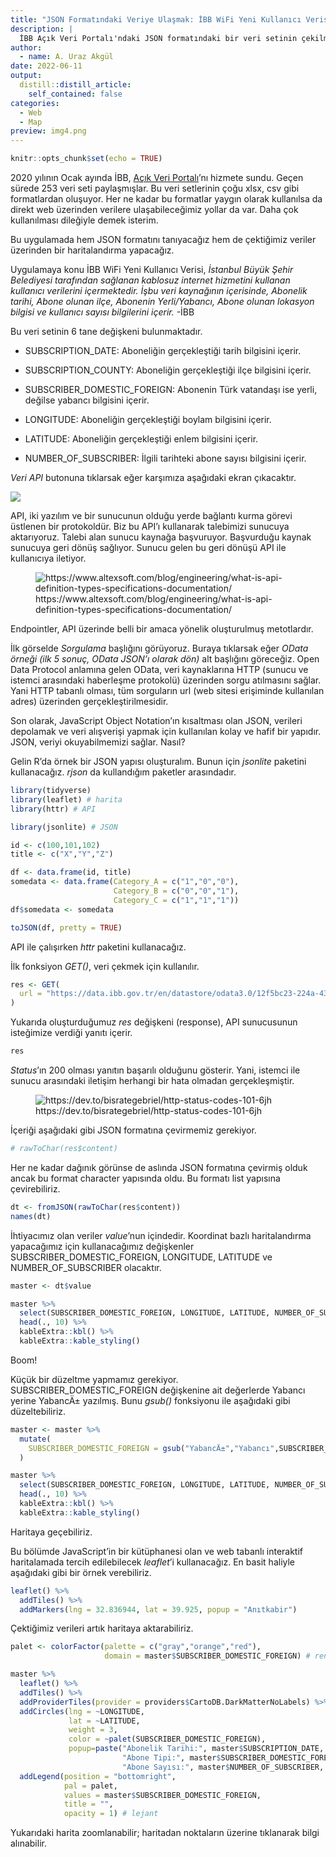 ```yaml
---
title: "JSON Formatındaki Veriye Ulaşmak: İBB WiFi Yeni Kullanıcı Verisi"
description: |
  İBB Açık Veri Portalı'ndaki JSON formatındaki bir veri setinin çekilmesi ve haritalandırılması.
author:
  - name: A. Uraz Akgül
date: 2022-06-11
output:
  distill::distill_article:
    self_contained: false
categories:
  - Web
  - Map
preview: img4.png
---
```


```r
knitr::opts_chunk$set(echo = TRUE)
```

2020 yılının Ocak ayında İBB, [Açık Veri Portalı](https://data.ibb.gov.tr/dataset)'nı hizmete sundu. Geçen sürede 253 veri seti paylaşmışlar. Bu veri setlerinin çoğu xlsx, csv gibi formatlardan oluşuyor. Her ne kadar bu formatlar yaygın olarak kullanılsa da direkt web üzerinden verilere ulaşabileceğimiz yollar da var. Daha çok kullanılması dileğiyle demek isterim.

Bu uygulamada hem JSON formatını tanıyacağız hem de çektiğimiz veriler üzerinden bir haritalandırma yapacağız.

Uygulamaya konu İBB WiFi Yeni Kullanıcı Verisi, *İstanbul Büyük Şehir Belediyesi tarafından sağlanan kablosuz internet hizmetini kullanan kullanıcı verilerini içermektedir. İşbu veri kaynağının içerisinde, Abonelik tarihi, Abone olunan ilçe, Abonenin Yerli/Yabancı, Abone olunan lokasyon bilgisi ve kullanıcı sayısı bilgilerini içerir.* -İBB

Bu veri setinin 6 tane değişkeni bulunmaktadır.

* SUBSCRIPTION_DATE: Aboneliğin gerçekleştiği tarih bilgisini içerir.

* SUBSCRIPTION_COUNTY: Aboneliğin gerçekleştiği ilçe bilgisini içerir.

* SUBSCRIBER_DOMESTIC_FOREIGN: Abonenin Türk vatandaşı ise yerli, değilse yabancı bilgisini içerir.

* LONGITUDE: Aboneliğin gerçekleştiği boylam bilgisini içerir.

* LATITUDE: Aboneliğin gerçekleştiği enlem bilgisini içerir.

* NUMBER_OF_SUBSCRIBER: İlgili tarihteki abone sayısı bilgisini içerir.

*Veri API* butonuna tıklarsak eğer karşımıza aşağıdaki ekran çıkacaktır.

![](img1.png)

API, iki yazılım ve bir sunucunun olduğu yerde bağlantı kurma görevi üstlenen bir protokoldür. Biz bu API'ı kullanarak talebimizi sunucuya aktarıyoruz. Talebi alan sunucu kaynağa başvuruyor. Başvurduğu kaynak sunucuya geri dönüş sağlıyor. Sunucu gelen bu geri dönüşü API ile kullanıcıya iletiyor.

![https://www.altexsoft.com/blog/engineering/what-is-api-definition-types-specifications-documentation/](img2.png)

Endpointler, API üzerinde belli bir amaca yönelik oluşturulmuş metotlardır.

İlk görselde *Sorgulama* başlığını görüyoruz. Buraya tıklarsak eğer *OData örneği (ilk 5 sonuç, OData JSON’ı olarak dön)* alt başlığını göreceğiz. Open Data Protocol anlamına gelen OData, veri kaynaklarına HTTP (sunucu ve istemci arasındaki haberleşme protokolü) üzerinden sorgu atılmasını sağlar. Yani HTTP tabanlı olması, tüm sorguların url (web sitesi erişiminde kullanılan adres) üzerinden gerçekleştirilmesidir.

Son olarak, JavaScript Object Notation'ın kısaltması olan JSON, verileri depolamak ve veri alışverişi yapmak için kullanılan kolay ve hafif bir yapıdır. JSON, veriyi okuyabilmemizi sağlar. Nasıl?

Gelin R'da örnek bir JSON yapısı oluşturalım. Bunun için *jsonlite* paketini kullanacağız. *rjson* da kullandığım paketler arasındadır.

```r

library(tidyverse)
library(leaflet) # harita
library(httr) # API

```

```r

library(jsonlite) # JSON

id <- c(100,101,102)
title <- c("X","Y","Z")

df <- data.frame(id, title)
somedata <- data.frame(Category_A = c("1","0","0"),
                       Category_B = c("0","0","1"),
                       Category_C = c("1","1","1"))
df$somedata <- somedata

toJSON(df, pretty = TRUE)

```

API ile çalışırken *httr* paketini kullanacağız.

İlk fonksiyon *GET()*, veri çekmek için kullanılır.

```r

res <- GET(
  url = "https://data.ibb.gov.tr/en/datastore/odata3.0/12f5bc23-224a-43cb-b60d-3f36f83ffd33?$format=json"
)

```

Yukarıda oluşturduğumuz *res* değişkeni (response), API sunucusunun isteğimize verdiği yanıtı içerir.

```r

res

```

*Status*'ın 200 olması yanıtın başarılı olduğunu gösterir. Yani, istemci ile sunucu arasındaki iletişim herhangi bir hata olmadan gerçekleşmiştir.

![https://dev.to/bisrategebriel/http-status-codes-101-6jh](img3.png)

İçeriği aşağıdaki gibi JSON formatına çevirmemiz gerekiyor.

```r

# rawToChar(res$content)

```

Her ne kadar dağınık görünse de aslında JSON formatına çevirmiş olduk ancak bu format character yapısında oldu. Bu formatı list yapısına çevirebiliriz.

```r

dt <- fromJSON(rawToChar(res$content))
names(dt)

```

İhtiyacımız olan veriler *value*'nun içindedir. Koordinat bazlı haritalandırma yapacağımız için kullanacağımız değişkenler SUBSCRIBER_DOMESTIC_FOREIGN, LONGITUDE, LATITUDE ve NUMBER_OF_SUBSCRIBER olacaktır.

```r

master <- dt$value

```

```r

master %>% 
  select(SUBSCRIBER_DOMESTIC_FOREIGN, LONGITUDE, LATITUDE, NUMBER_OF_SUBSCRIBER) %>% 
  head(., 10) %>% 
  kableExtra::kbl() %>% 
  kableExtra::kable_styling()

```

Boom!

Küçük bir düzeltme yapmamız gerekiyor. SUBSCRIBER_DOMESTIC_FOREIGN değişkenine ait değerlerde Yabancı yerine YabancÄ± yazılmış. Bunu *gsub()* fonksiyonu ile aşağıdaki gibi düzeltebiliriz.

```r

master <- master %>% 
  mutate(
    SUBSCRIBER_DOMESTIC_FOREIGN = gsub("YabancÄ±","Yabancı",SUBSCRIBER_DOMESTIC_FOREIGN)
  )

```

```r

master %>% 
  select(SUBSCRIBER_DOMESTIC_FOREIGN, LONGITUDE, LATITUDE, NUMBER_OF_SUBSCRIBER) %>% 
  head(., 10) %>% 
  kableExtra::kbl() %>% 
  kableExtra::kable_styling()

```

Haritaya geçebiliriz.

Bu bölümde JavaScript'in bir kütüphanesi olan ve web tabanlı interaktif haritalamada tercih edilebilecek *leaflet*'i kullanacağız. En basit haliyle aşağıdaki gibi bir örnek verebiliriz.

```r

leaflet() %>% 
  addTiles() %>% 
  addMarkers(lng = 32.836944, lat = 39.925, popup = "Anıtkabir")

```

Çektiğimiz verileri artık haritaya aktarabiliriz.

```r

palet <- colorFactor(palette = c("gray","orange","red"),
                     domain = master$SUBSCRIBER_DOMESTIC_FOREIGN) # renklendirme

master %>% 
  leaflet() %>% 
  addTiles() %>% 
  addProviderTiles(provider = providers$CartoDB.DarkMatterNoLabels) %>% # harita tipi
  addCircles(lng = ~LONGITUDE,
             lat = ~LATITUDE,
             weight = 3,
             color = ~palet(SUBSCRIBER_DOMESTIC_FOREIGN),
             popup=paste("Abonelik Tarihi:", master$SUBSCRIPTION_DATE, "<br>",
                         "Abone Tipi:", master$SUBSCRIBER_DOMESTIC_FOREIGN, "<br>", 
                         "Abone Sayısı:", master$NUMBER_OF_SUBSCRIBER, "<br>")) %>% # nokta
  addLegend(position = "bottomright",
            pal = palet,
            values = master$SUBSCRIBER_DOMESTIC_FOREIGN,
            title = "",
            opacity = 1) # lejant

```

Yukarıdaki harita zoomlanabilir; haritadan noktaların üzerine tıklanarak bilgi alınabilir.